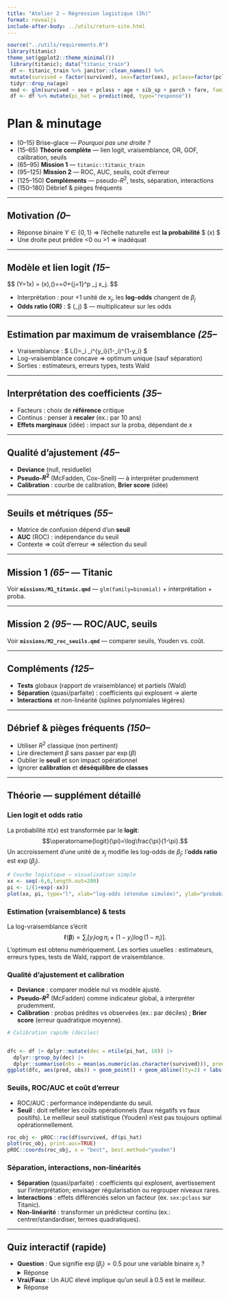 ```yaml
---
title: "Atelier 2 — Régression logistique (3h)"
format: revealjs
include-after-body: ../utils/return-site.html
---
```


```r
source("../utils/requirements.R")
library(titanic)
theme_set(ggplot2::theme_minimal())
 library(titanic); data("titanic_train")
 df <- titanic_train %>% janitor::clean_names() %>%
 mutate(survived = factor(survived), sex=factor(sex), pclass=factor(pclass)) %>%
 tidyr::drop_na(age)
 mod <- glm(survived ~ sex + pclass + age + sib_sp + parch + fare, family = binomial, data=df)
 df <- df %>% mutate(pi_hat = predict(mod, type="response"))
```

# Plan & minutage 

- (0–15) Brise-glace — *Pourquoi pas une droite ?*
- (15–65) **Théorie complète** — lien logit, vraisemblance, OR, GOF, calibration, seuils
- (65–95) **Mission 1** — `titanic::titanic_train`
- (95–125) **Mission 2** — ROC, AUC, seuils, coût d’erreur
- (125–150) **Compléments** — pseudo-$R^2$, tests, séparation, interactions
- (150–180) Débrief & pièges fréquents

---

## Motivation *(0–*
- Réponse binaire $Y\in\{0,1\}$ ⇒ l’échelle naturelle est **la probabilité** $ \pi(x) $
- Une droite peut prédire <0 ou >1 ⇒ inadéquat

---

## Modèle et lien logit *(15–*

\$$
\Pr(Y=1\mid x) = \pi(x),\qquad \operatorname{logit}(\pi)=\log\frac{\pi}{1-\pi}=\beta_0+\sum_{j=1}^p \beta_j x_j.
\$$

- Interprétation : pour +1 unité de $x_j$, les **log-odds** changent de $\beta_j$
- **Odds ratio (OR)** : $ \exp(\beta_j) $ — multiplicateur sur les odds

---

## Estimation par maximum de vraisemblance *(25–*
- Vraisemblance : $ L(\boldsymbol{\beta})=\prod_i \pi_i^{y_i}(1-\pi_i)^{1-y_i} $
- Log-vraisemblance concave ⇒ optimum unique (sauf séparation)
- Sorties : estimateurs, erreurs types, tests Wald

---

## Interprétation des coefficients *(35–*
- Facteurs : choix de **référence** critique
- Continus : penser à **recaler** (ex.: par 10 ans)
- **Effets marginaux** (idée) : impact sur la proba, dépendant de $x$

---

## Qualité d’ajustement *(45–*
- **Deviance** (null, residuelle)
- **Pseudo-$R^2$** (McFadden, Cox–Snell) — à interpréter prudemment
- **Calibration** : courbe de calibration, **Brier score** (idée)

---

## Seuils et métriques *(55–*
- Matrice de confusion dépend d’un **seuil**
- **AUC** (ROC) : indépendance du seuil
- Contexte ⇒ coût d’erreur ⇒ sélection du seuil

---

## Mission 1 *(65–* — Titanic
Voir **`missions/M1_titanic.qmd`** — `glm(family=binomial)` + interprétation + proba.

---

## Mission 2 *(95–* — ROC/AUC, seuils
Voir **`missions/M2_roc_seuils.qmd`** — comparer seuils, Youden vs. coût.

---

## Compléments *(125–*
- **Tests** globaux (rapport de vraisemblance) et partiels (Wald)
- **Séparation** (quasi/parfaite) : coefficients qui explosent → alerte
- **Interactions** et non-linéarité (splines polynomiales légères)

---

## Débrief & pièges fréquents *(150–*
- Utiliser $R^2$ classique (non pertinent)
- Lire directement $\beta$ sans passer par $\exp(\beta)$
- Oublier le **seuil** et son impact opérationnel
- Ignorer **calibration** et **déséquilibre de classes**


---

## Théorie — supplément détaillé

### Lien logit et odds ratio
La probabilité $\pi(x)$ est transformée par le **logit**: $$\operatorname{logit}(\pi)=\log\frac{\pi}{1-\pi}.$$
Un accroissement d’une unité de $x_j$ modifie les log-odds de $\beta_j$; l’**odds ratio** est $\exp(\beta_j)$.

```r
# Courbe logistique — visualisation simple
xx <- seq(-6,6,length.out=200)
pi <- 1/(1+exp(-xx))
plot(xx, pi, type="l", xlab="log-odds (étendue simulée)", ylab="probabilité", main="Lien logit → probabilité")
```

### Estimation (vraisemblance) & tests
La log-vraisemblance s’écrit $$\ell(\boldsymbol\beta)=\sum_i \big[ y_i\log\pi_i + (1-y_i)\log(1-\pi_i) \big].$$
L’optimum est obtenu numériquement. Les sorties usuelles : estimateurs, erreurs types, tests de Wald, rapport de vraisemblance.

### Qualité d’ajustement et calibration
- **Deviance** : comparer modèle nul vs modèle ajusté.
- **Pseudo-$R^2$** (McFadden) comme indicateur global, à interpréter prudemment.
- **Calibration** : probas prédites vs observées (ex.: par déciles) ; **Brier score** (erreur quadratique moyenne).

```r
# Calibration rapide (déciles)


dfc <- df |> dplyr::mutate(dec = ntile(pi_hat, 10)) |>
  dplyr::group_by(dec) |>
  dplyr::summarise(obs = mean(as.numeric(as.character(survived))), pred = mean(pi_hat), .groups="drop")
ggplot(dfc, aes(pred, obs)) + geom_point() + geom_abline(lty=2) + labs(title="Calibration par déciles")
```

### Seuils, ROC/AUC et coût d’erreur
- ROC/AUC : performance indépendante du seuil.
- **Seuil** : doit refléter les coûts opérationnels (faux négatifs vs faux positifs). Le meilleur seuil statistique (Youden) n’est pas toujours optimal opérationnellement.

```r
roc_obj <- pROC::roc(df$survived, df$pi_hat)
plot(roc_obj, print.auc=TRUE)
pROC::coords(roc_obj, x = "best", best.method="youden")
```

### Séparation, interactions, non-linéarités
- **Séparation** (quasi/parfaite) : coefficients qui explosent, avertissement sur l’interprétation; envisager régularisation ou regrouper niveaux rares.
- **Interactions** : effets différenciés selon un facteur (ex. `sex:pclass` sur Titanic).
- **Non-linéarité** : transformer un prédicteur continu (ex.: centrer/standardiser, termes quadratiques).

---

## Quiz interactif (rapide)

- **Question** : Que signifie $\exp(\beta_j)=0.5$ pour une variable binaire $x_j$ ?  
<details><summary>Réponse</summary>L’odds est divisé par 2 quand $x_j$ passe de 0 à 1; la probabilité diminue (dans un intervalle dépendant des autres variables).</details>

- **Vrai/Faux** : Un AUC élevé implique qu’un seuil à 0.5 est le meilleur.  
<details><summary>Réponse</summary>Faux — l’AUC n’implique rien sur le seuil optimal; il faut le choisir selon le coût d’erreur et le contexte.</details>
